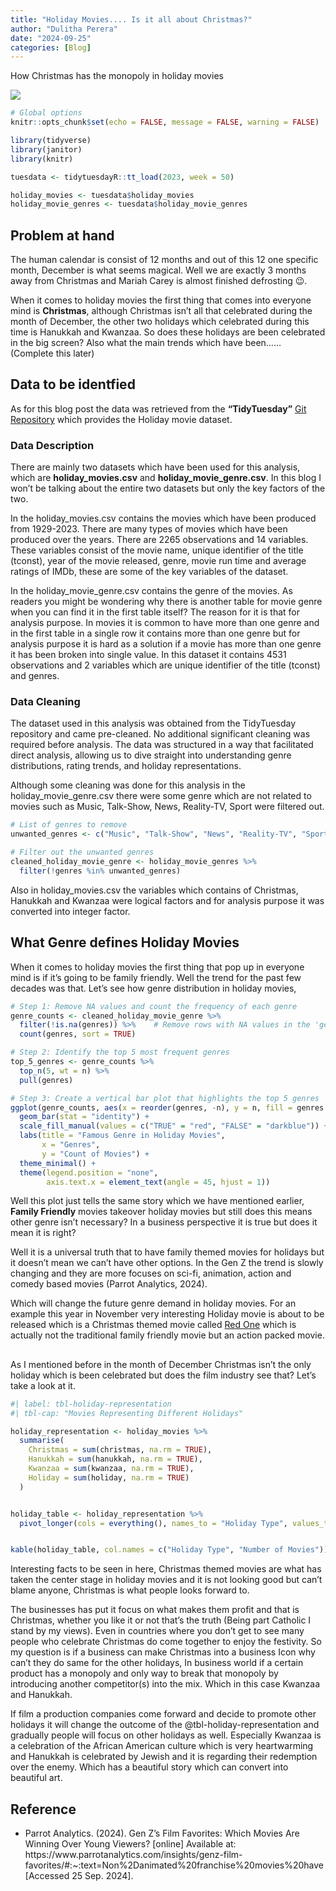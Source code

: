 ```yaml
---
title: "Holiday Movies.... Is it all about Christmas?"
author: "Dulitha Perera"
date: "2024-09-25"
categories: [Blog]
---
```


How Christmas has the monopoly in holiday movies

![](christmas.jpeg)

```r
# Global options
knitr::opts_chunk$set(echo = FALSE, message = FALSE, warning = FALSE)

```


```r
library(tidyverse)
library(janitor)
library(knitr)
```


```r
tuesdata <- tidytuesdayR::tt_load(2023, week = 50)

holiday_movies <- tuesdata$holiday_movies
holiday_movie_genres <- tuesdata$holiday_movie_genres
```



## Problem at hand

The human calendar is consist of 12 months and out of this 12 one specific month, December is what seems magical. Well we are exactly 3 months away from Christmas and Mariah Carey is almost finished defrosting &#128521;. 

When it comes to holiday movies the first thing that comes into everyone mind is **Christmas**, although Christmas isn't all that celebrated during the month of December, the other two holidays which celebrated during this time is Hanukkah and Kwanzaa. So does these holidays are been celebrated in the big screen? Also what the main trends which have been...... (Complete this later) 



## Data to be identfied

As for this blog post the data was retrieved from the **"TidyTuesday"** [Git Repository](https://github.com/rfordatascience/tidytuesday/tree/master/data/2023/2023-12-12) which provides the Holiday movie dataset. 

### Data Description

There are mainly two datasets which have been used for this analysis, which are **holiday_movies.csv** and **holiday_movie_genre.csv**. In this blog I won't be talking about the entire two datasets but only the key factors of the two.

In the holiday_movies.csv contains the movies which have been produced from 1929-2023. There are many types of movies which have been produced over the years. There are 2265 observations and 14 variables. These variables consist of the movie name, unique identifier of the title (tconst), year of the movie released, genre, movie run time and average ratings of IMDb, these are some of the key variables of the dataset.

In the holiday_movie_genre.csv contains the genre of the movies. As readers you might be wondering why there is another table for movie genre when you can find it in the first table itself? The reason for it is that for analysis purpose. In movies it is common to have more than one genre and in the first table in a single row it contains more than one genre but for analysis purpose it is hard as a solution if a movie has more than one genre it has been broken into single value. In this dataset it contains 4531 observations and 2 variables which are unique identifier of the title (tconst) and genres. 

### Data Cleaning

The dataset used in this analysis was obtained from the TidyTuesday repository and came pre-cleaned. No additional significant cleaning was required before analysis. The data was structured in a way that facilitated direct analysis, allowing us to dive straight into understanding genre distributions, rating trends, and holiday representations.

Although some cleaning was done for this analysis in the holiday_movie_genre.csv there were some genre which are not related to movies such as Music, Talk-Show, News, Reality-TV, Sport were filtered out. 

```r
# List of genres to remove
unwanted_genres <- c("Music", "Talk-Show", "News", "Reality-TV", "Sport")

# Filter out the unwanted genres
cleaned_holiday_movie_genre <- holiday_movie_genres %>%
  filter(!genres %in% unwanted_genres)
```


Also in holiday_movies.csv the variables which contains of Christmas, Hanukkah and Kwanzaa were logical factors and for analysis purpose it was converted into integer factor.


## What Genre defines Holiday Movies

When it comes to holiday movies the first thing that pop up in everyone mind is if it's going to be family friendly. Well the trend for the past few decades was that. Let's see how genre distribution in holiday movies, 

```r
# Step 1: Remove NA values and count the frequency of each genre
genre_counts <- cleaned_holiday_movie_genre %>%
  filter(!is.na(genres)) %>%    # Remove rows with NA values in the 'genres' column
  count(genres, sort = TRUE)

# Step 2: Identify the top 5 most frequent genres
top_5_genres <- genre_counts %>%
  top_n(5, wt = n) %>%
  pull(genres)

# Step 3: Create a vertical bar plot that highlights the top 5 genres
ggplot(genre_counts, aes(x = reorder(genres, -n), y = n, fill = genres %in% top_5_genres)) +
  geom_bar(stat = "identity") +
  scale_fill_manual(values = c("TRUE" = "red", "FALSE" = "darkblue")) +  # Highlight top 5 genres
  labs(title = "Famous Genre in Holiday Movies",
       x = "Genres",
       y = "Count of Movies") +
  theme_minimal() +
  theme(legend.position = "none",
        axis.text.x = element_text(angle = 45, hjust = 1))
```

Well this plot just tells the same story which we have mentioned earlier, **Family Friendly** movies takeover holiday movies but still does this means other genre isn't necessary? In a business perspective it is true but does it mean it is right? 

Well it is a universal truth that to have family themed movies for holidays but it doesn't mean we can't have other options. In the Gen Z the trend is slowly changing and they are more focuses on sci-fi, animation, action and comedy based movies (Parrot Analytics, 2024). 

Which will change the future genre demand in holiday movies. For an example this year in November very interesting Holiday movie is about to be released which is a Christmas themed movie called [Red One](https://www.imdb.com/title/tt14948432/) which is actually not the traditional family friendly movie but an action packed movie.  

## 

As I mentioned before in the month of December Christmas isn't the only holiday which is been celebrated but does the film industry see that? Let's take a look at it. 



```r
#| label: tbl-holiday-representation
#| tbl-cap: "Movies Representing Different Holidays"

holiday_representation <- holiday_movies %>%
  summarise(
    Christmas = sum(christmas, na.rm = TRUE),   
    Hanukkah = sum(hanukkah, na.rm = TRUE),     
    Kwanzaa = sum(kwanzaa, na.rm = TRUE),       
    Holiday = sum(holiday, na.rm = TRUE)        
  )


holiday_table <- holiday_representation %>%
  pivot_longer(cols = everything(), names_to = "Holiday Type", values_to = "Count")


kable(holiday_table, col.names = c("Holiday Type", "Number of Movies"))

```

Interesting facts to be seen in here, Christmas themed movies are what has taken the center stage in holiday movies and it is not looking good but can't blame anyone, Christmas is what people looks forward to.

The businesses has put it focus on what makes them profit and that is Christmas, whether you like it or not that's the truth (Being part Catholic I stand by my views). Even in countries where you don't get to see many people who celebrate Christmas do come together to enjoy the festivity. So my question is if a business can make Christmas into a business Icon why can't they do same for the other holidays, In business world if a certain product has a monopoly and only way to break that monopoly by introducing another competitor(s) into the mix. Which in this case Kwanzaa and Hanukkah.   

If film a production companies come forward and decide to promote other holidays it will change the outcome of the @tbl-holiday-representation and gradually people will focus on other holidays as well. Especially Kwanzaa is a celebration of the African American culture which is very heartwarming and Hanukkah is celebrated by Jewish and it is regarding their redemption over the enemy. Which has a beautiful story which can convert into beautiful art. 


## Reference

- Parrot Analytics. (2024). Gen Z’s Film Favorites: Which Movies Are Winning Over Young Viewers? [online] Available at: https://www.parrotanalytics.com/insights/genz-film-favorites/#:~:text=Non%2Danimated%20franchise%20movies%20have [Accessed 25 Sep. 2024].


